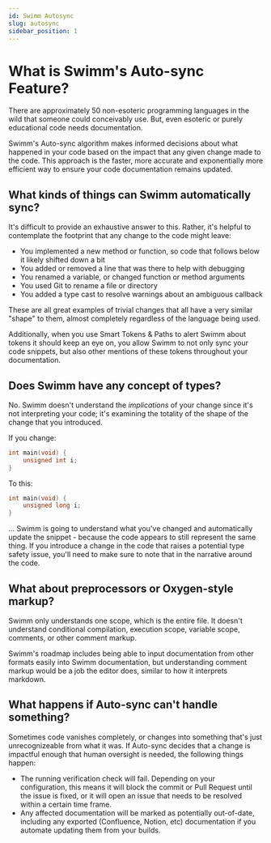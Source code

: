 ```yaml
---
id: Swimm Autosync
slug: autosync
sidebar_position: 1
---
```


# What is Swimm's Auto-sync Feature?

There are approximately
50 non-esoteric programming languages</Link> in the wild that someone could conceivably use. But,
even esoteric or purely educational code needs documentation.

Swimm's Auto-sync algorithm makes informed decisions about what happened in your code based on the
impact that any given change made to the code. This approach is the faster, more accurate and
exponentially more efficient way to ensure your code documentation remains updated.

## What kinds of things can Swimm automatically sync?

It's difficult to provide an exhaustive answer to this. Rather, it's helpful to contemplate the
footprint that any change to the code might leave:

 - You implemented a new method or function, so code that follows below it likely shifted down
 a bit
 - You added or removed a line that was there to help with debugging 
 - You renamed a variable, or changed function or method arguments
 - You used Git to rename a file or directory
 - You added a type cast to resolve warnings about an ambiguous callback

These are all great examples of trivial changes that all have a very similar "shape" to them,
almost completely regardless of the language being used. 

Additionally, when you use <Link to="/docs/creating-content/smart-tokens">Smart Tokens & Paths</Link>
to alert Swimm about tokens it should keep an eye on, you allow Swimm to not only sync your
code snippets, but also other mentions of these tokens throughout your documentation.

## Does Swimm have any concept of types?

No. Swimm doesn't understand the *implications* of your change since it's not interpreting
your code; it's examining the totality of the shape of the change that you introduced. 

If you change:

```c
int main(void) {
    unsigned int i;
}
```

To this:

```c
int main(void) {
    unsigned long i;
}
```

... Swimm is going to understand what you've changed and automatically update the snippet - because the code
appears to still represent the same thing. If you introduce a change in the code that raises
a potential type safety issue, you'll need to make sure to note that in the narrative around
the code. 

## What about preprocessors or Oxygen-style markup?

Swimm only understands one scope, which is the entire file. It doesn't understand conditional
compilation, execution scope, variable scope, comments, or other comment markup. 

Swimm's roadmap includes being able to input documentation from other formats easily into Swimm
documentation, but understanding comment markup would be a job the editor does, similar to 
how it interprets markdown.

## What happens if Auto-sync can't handle something?

Sometimes code vanishes completely, or changes into something that's just unrecognizeable from
what it was. If Auto-sync decides that a change is impactful enough that human oversight is needed, the
following things happen:

 - The running verification check will fail. Depending on your configuration, this means
 it will block the commit or Pull Request until the issue is fixed, or it will open an 
 issue that needs to be resolved within a certain time frame.
 - Any affected documentation will be marked as potentially out-of-date, including any
 exported (Confluence, Notion, etc) documentation if you automate updating them
 from your builds. 

